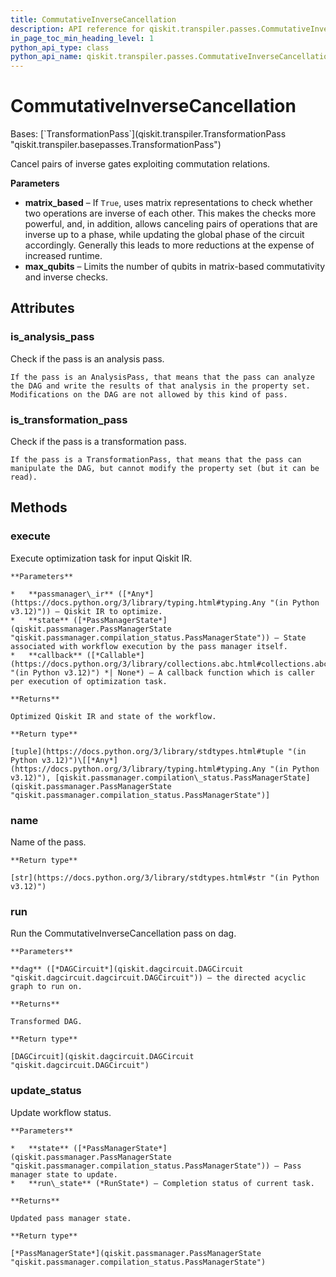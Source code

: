 ```yaml
---
title: CommutativeInverseCancellation
description: API reference for qiskit.transpiler.passes.CommutativeInverseCancellation
in_page_toc_min_heading_level: 1
python_api_type: class
python_api_name: qiskit.transpiler.passes.CommutativeInverseCancellation
---
```


# CommutativeInverseCancellation

<Class id="qiskit.transpiler.passes.CommutativeInverseCancellation" isDedicatedPage={true} github="https://github.com/Qiskit/qiskit/tree/stable/1.0/qiskit/transpiler/passes/optimization/commutative_inverse_cancellation.py#L21-L143" signature="qiskit.transpiler.passes.CommutativeInverseCancellation(*args, **kwargs)" modifiers="class">
  Bases: [`TransformationPass`](qiskit.transpiler.TransformationPass "qiskit.transpiler.basepasses.TransformationPass")

  Cancel pairs of inverse gates exploiting commutation relations.

  **Parameters**

  *   **matrix\_based** – If `True`, uses matrix representations to check whether two operations are inverse of each other. This makes the checks more powerful, and, in addition, allows canceling pairs of operations that are inverse up to a phase, while updating the global phase of the circuit accordingly. Generally this leads to more reductions at the expense of increased runtime.
  *   **max\_qubits** – Limits the number of qubits in matrix-based commutativity and inverse checks.

  ## Attributes

  ### is\_analysis\_pass

  <Attribute id="qiskit.transpiler.passes.CommutativeInverseCancellation.is_analysis_pass">
    Check if the pass is an analysis pass.

    If the pass is an AnalysisPass, that means that the pass can analyze the DAG and write the results of that analysis in the property set. Modifications on the DAG are not allowed by this kind of pass.
  </Attribute>

  ### is\_transformation\_pass

  <Attribute id="qiskit.transpiler.passes.CommutativeInverseCancellation.is_transformation_pass">
    Check if the pass is a transformation pass.

    If the pass is a TransformationPass, that means that the pass can manipulate the DAG, but cannot modify the property set (but it can be read).
  </Attribute>

  ## Methods

  ### execute

  <Function id="qiskit.transpiler.passes.CommutativeInverseCancellation.execute" github="https://github.com/Qiskit/qiskit/tree/stable/1.0/qiskit/transpiler/basepasses.py#L189-L211" signature="execute(passmanager_ir, state, callback=None)">
    Execute optimization task for input Qiskit IR.

    **Parameters**

    *   **passmanager\_ir** ([*Any*](https://docs.python.org/3/library/typing.html#typing.Any "(in Python v3.12)")) – Qiskit IR to optimize.
    *   **state** ([*PassManagerState*](qiskit.passmanager.PassManagerState "qiskit.passmanager.compilation_status.PassManagerState")) – State associated with workflow execution by the pass manager itself.
    *   **callback** ([*Callable*](https://docs.python.org/3/library/collections.abc.html#collections.abc.Callable "(in Python v3.12)") *| None*) – A callback function which is caller per execution of optimization task.

    **Returns**

    Optimized Qiskit IR and state of the workflow.

    **Return type**

    [tuple](https://docs.python.org/3/library/stdtypes.html#tuple "(in Python v3.12)")\[[*Any*](https://docs.python.org/3/library/typing.html#typing.Any "(in Python v3.12)"), [qiskit.passmanager.compilation\_status.PassManagerState](qiskit.passmanager.PassManagerState "qiskit.passmanager.compilation_status.PassManagerState")]
  </Function>

  ### name

  <Function id="qiskit.transpiler.passes.CommutativeInverseCancellation.name" github="https://github.com/Qiskit/qiskit/tree/stable/1.0/qiskit/passmanager/base_tasks.py#L68-L70" signature="name()">
    Name of the pass.

    **Return type**

    [str](https://docs.python.org/3/library/stdtypes.html#str "(in Python v3.12)")
  </Function>

  ### run

  <Function id="qiskit.transpiler.passes.CommutativeInverseCancellation.run" github="https://github.com/Qiskit/qiskit/tree/stable/1.0/qiskit/transpiler/passes/optimization/commutative_inverse_cancellation.py#L79-L143" signature="run(dag)">
    Run the CommutativeInverseCancellation pass on dag.

    **Parameters**

    **dag** ([*DAGCircuit*](qiskit.dagcircuit.DAGCircuit "qiskit.dagcircuit.dagcircuit.DAGCircuit")) – the directed acyclic graph to run on.

    **Returns**

    Transformed DAG.

    **Return type**

    [DAGCircuit](qiskit.dagcircuit.DAGCircuit "qiskit.dagcircuit.DAGCircuit")
  </Function>

  ### update\_status

  <Function id="qiskit.transpiler.passes.CommutativeInverseCancellation.update_status" github="https://github.com/Qiskit/qiskit/tree/stable/1.0/qiskit/transpiler/basepasses.py#L213-L221" signature="update_status(state, run_state)">
    Update workflow status.

    **Parameters**

    *   **state** ([*PassManagerState*](qiskit.passmanager.PassManagerState "qiskit.passmanager.compilation_status.PassManagerState")) – Pass manager state to update.
    *   **run\_state** (*RunState*) – Completion status of current task.

    **Returns**

    Updated pass manager state.

    **Return type**

    [*PassManagerState*](qiskit.passmanager.PassManagerState "qiskit.passmanager.compilation_status.PassManagerState")
  </Function>
</Class>

